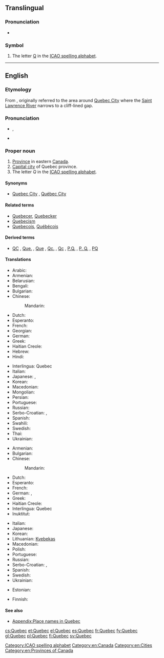 {{also|Québec}}
==Translingual==

===Pronunciation===
* {{IPA|[keˈbek]|lang=mul}}

===Symbol===
{{head|mul|symbol}}

# The letter [[Q]] in the [[ICAO spelling alphabet]].

[[Category:ICAO spelling alphabet]]

----

==English==
{{wikipedia}}

===Etymology===
From {{etyl|alg}} {{term|kepék||(it) narrows|lang=alq}}, originally referred to the area around [[w:Quebec City|Quebec City]] where the [[w:Saint Lawrence River|Saint Lawrence River]] narrows to a cliff-lined gap.

===Pronunciation===
* {{a|UK|US}} {{IPA|/kwɪˈbɛk/}}, {{X-SAMPA|/kwI"bEk/}}
* {{a|Canada}} {{IPA|/kwɪˈbɛk/|/kəˈbɛk/|/keɪˈbɛk/}}

===Proper noun===
{{en-proper noun}}

# [[province|Province]] in eastern [[Canada]].
# [[capital city|Capital city]] of Quebec province.
# The letter ''Q'' in the [[ICAO spelling alphabet]].

====Synonyms====
* {{sense|Captial city of Quebec}} [[Quebec City]] , [[Québec City]]

====Related terms====
* [[Quebecer]], [[Quebecker]]
* [[Quebecism]]
* [[Quebecois]], [[Québécois]]

====Derived terms====
* {{sense|province}} [[QC]] , [[Que.]] , [[Que]] , [[Qc.]] , [[Qc]] , [[P.Q.]] , [[P. Q.]] , [[PQ]] {{qualifier|abbreviation}}

====Translations====
{{trans-top|province}}
* Arabic: {{t-|ar|كيبك|m|tr=kibik}}
* Armenian: {{t-|hy|Քվեբեկ|tr=K’vebek}}
* Belarusian: {{t-|be|Квэбэк|m|tr=Kvebék}}
* Bengali: {{t-|bn|কুইবেক|tr=ku'ibēka|sc=Beng}}
* Bulgarian: {{t-|bg|Квебек|m|tr=Kvebék}}
* Chinese:
*: Mandarin: {{t-|cmn|魁北克|tr=Kuíběikè|sc=Hani}}
* Dutch: {{t+|nl|Québec}}
* Esperanto: {{t-|eo|Kebekio}}
* French: {{t+|fr|Québec|m}}
* Georgian: {{t-|ka|კვებეკი|tr=kʼvebekʼi|sc=Geor}}
* German: {{t+|de|Québec|n}}
* Greek: {{t+|el|Κεμπέκ|m|tr=Kebék}}
* Haitian Creole: {{tø|ht|Kebèk}}
* Hebrew: {{t-|he|קוויבק}}
* Hindi: {{t-|hi|क्वेबेक|tr=kvēbēk}}
{{trans-mid}}
* Interlingua: Quebec
* Italian: {{t-|it|Quebec|m}}
* Japanese: {{t-|ja|ケベック|tr=Kebekku}}, {{t-|ja|ケベック州|tr=Kebekku-shū}}
* Korean: {{t-|ko|퀘벡|tr=Kwebek|sc=Hang}}
* Macedonian: {{t-|mk|Квебек|m|tr=Kvébek}}
* Mongolian: {{t-|mn|Кэбэк|tr=Kebék|sc=Cyrl}}
* Persian: {{t+|fa|کبک|tr=kebek}}
* Portuguese: {{t-|pt|Quebec|m}}
* Russian: {{t-|ru|Квебек|m|tr=Kvebék}}
* Serbo-Croatian: {{t-|sh|Квибек|m|sc=Cyrl}}, {{t-|sh|Kvibek|m}}
* Spanish: {{t+|es|Quebec|m}}
* Swahili: {{t-|sw|Kwebeki}}
* Swedish: {{t+|sv|Québec}}
* Thai: {{t-|th|รัฐควิเบก}}
* Ukrainian: {{t-|uk|Квебек|m|tr=Kvebék}}
{{trans-bottom}}

{{trans-top|city}}
* Armenian: {{t-|hy|Քվեբեկ|tr=K’vebek}}
* Bulgarian: {{t-|bg|Квебек|m|tr=Kvebék}}
* Chinese:
*: Mandarin: {{t|cmn|魁北克市|tr=Kuíběikè-shì|sc=Hani}}
* Dutch: {{t+|nl|Québec}}
* Esperanto: {{t-|eo|Kebekio}}
* French: {{t+|fr|Québec|m}}
* German: {{t-|de|Quebec|n}}, {{t+|de|Québec|n}}
* Greek: {{t+|el|Κεμπέκ}}
* Haitian Creole: {{tø|ht|Kebèk}}
* Interlingua: Quebec
* Inuktitut: {{t|iu|ᖁᐃᐲᒃ|tr=Quipiik|sc=Cans}}
{{trans-mid}}
* Italian: {{t-|it|Quebec|m}}
* Japanese: {{t-|ja|ケベック|tr=Kebekku}}
* Korean: {{t-|ko|퀘벡|tr=Kwebek|sc=Hang}}
* Lithuanian: [[Kvebekas]] {{m}}
* Macedonian: {{t-|mk|Квебек|m|tr=Kvébek}}
* Polish: {{t+|pl|Quebec|m}}
* Portuguese: {{t-|pt|Quebec|m}}
* Russian: {{t-|ru|Квебек|m|tr=Kvebék}}
* Serbo-Croatian: {{t-|sh|Квибек|m|sc=Cyrl}}, {{t-|sh|Kvibek|m}}
* Spanish: {{t+|es|Quebec|m}}
* Swedish: {{t+|sv|Québec}}
* Ukrainian: {{t-|uk|Квебек|m|tr=Kvebék}}
{{trans-bottom}}

{{trans-top|the letter "Q"}}
* Estonian: {{t+|et|Quebec}}
{{trans-mid}}
* Finnish: {{t+|fi|kuu}}
{{trans-bottom}}

====See also====
* [[Appendix:Place names in Quebec]]

[[Category:en:Canada]]
[[Category:en:Cities]]
[[Category:en:Provinces of Canada]]

[[cs:Quebec]]
[[et:Quebec]]
[[el:Quebec]]
[[es:Quebec]]
[[fr:Quebec]]
[[fy:Quebec]]
[[gl:Quebec]]
[[pl:Quebec]]
[[fi:Quebec]]
[[sv:Quebec]]